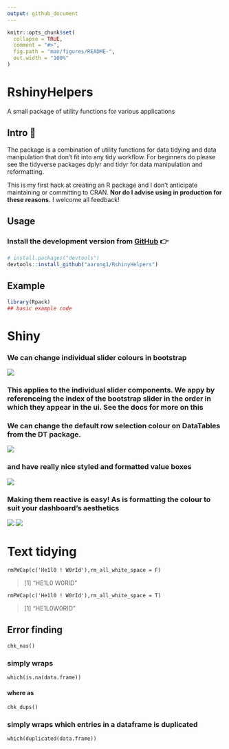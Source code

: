 ```yaml
---
output: github_document
---
```


<!-- README.md is generated from README.Rmd. Please edit that file -->

```r
knitr::opts_chunk$set(
  collapse = TRUE,
  comment = "#>",
  fig.path = "man/figures/README-",
  out.width = "100%"
)
```
<h1> RshinyHelpers </h1>

<!---[![Lifecycle:
experimental](https://img.shields.io/badge/lifecycle-experimental-orange.svg)](https://lifecycle.r-lib.org/articles/stages.html#experimental)
[![R-CMD-check](https://github.com/ramnathv/test9/workflows/R-CMD-check/badge.svg)](https://github.com/ramnathv/test9/actions)

<img align ='right' src='logo.png'></img>
-->

A small package of utility functions for various applications


## Intro 👣
The package is a combination of utility functions for data tidying and data manipulation that don't fit into any tidy workflow.  For beginners do please see the tidyverse packages dplyr and tidyr for data manipulation and reformatting.

This is my first hack at creating an R package and I don't anticipate maintaining or committing to CRAN. **Nor do I advise using in production for these reasons.**  I welcome all feedback!

## Usage

### Install the development version from [GitHub](https://github.com/) 👉

``` r
# install.packages("devtools")
devtools::install_github("aarong1/RshinyHelpers")
```
## Example

```r
library(Rpack)
## basic example code
```

# Shiny

### We can change individual slider colours in bootstrap
![](man/figures/slider.png)

### This applies to the individual slider components. We appy by referenceing the index of the bootstrap slider in the order in which they appear in the ui.  See the docs for more on this

### We can change the default row selection colour on DataTables from the DT package.

![](man/figures/rows.png)

### and have really nice styled and formatted value boxes

![](man/figures/vbox.png)

### Making them reactive is easy! As is formatting the colour to suit your dashboard's aesthetics
![](man/figures/reactive1.png)
![](man/figures/reactive2.png)

# Text tidying 

`rmPWCap(c('He1l0 ! W0rId'),rm_all_white_space = F)`

> [1] "HE1L0 W0RID"

`rmPWCap(c('He1l0 ! W0rId'),rm_all_white_space = T)`

> [1] "HE1L0W0RID" 


## Error finding

`chk_nas()`

### simply wraps 

`which(is.na(data.frame))`

#### where as 

`chk_dups()`

### simply wraps which entries in a dataframe is duplicated

`which(duplicated(data.frame))`
